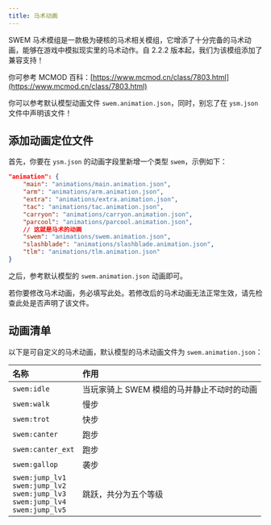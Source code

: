 ```yaml
---
title: 马术动画
---
```



SWEM 马术模组是一款极为硬核的马术相关模组，它增添了十分完备的马术动画，能够在游戏中模拟现实里的马术动作。自 2.2.2 版本起，我们为该模组添加了兼容支持！

你可参考 MCMOD 百科：[https://www.mcmod.cn/class/7803.html](https://www.mcmod.cn/class/7803.html)

你可以参考默认模型动画文件 `swem.animation.json`，同时，别忘了在 `ysm.json` 文件中声明该文件！

## 添加动画定位文件

首先，你要在 `ysm.json` 的动画字段里新增一个类型 `swem`，示例如下：

```json {9}
"animation": {
    "main": "animations/main.animation.json",
    "arm": "animations/arm.animation.json",
    "extra": "animations/extra.animation.json",
    "tac": "animations/tac.animation.json",
    "carryon": "animations/carryon.animation.json",
    "parcool": "animations/parcool.animation.json",
    // 这就是马术的动画
    "swem": "animations/swem.animation.json",
    "slashblade": "animations/slashblade.animation.json",
    "tlm": "animations/tlm.animation.json"
}
```

之后，参考默认模型的 `swem.animation.json` 动画即可。

<Aside>

若你要修改马术动画，务必填写此处。若修改后的马术动画无法正常生效，请先检查此处是否声明了该文件。

</Aside>

## 动画清单

以下是可自定义的马术动画，默认模型的马术动画文件为 `swem.animation.json`：

| 名称                                                                                            | 作用                                       |
| :---------------------------------------------------------------------------------------------- | :----------------------------------------- |
| `swem:idle`                                                                                     | 当玩家骑上 SWEM 模组的马并静止不动时的动画 |
| `swem:walk`                                                                                     | 慢步                                       |
| `swem:trot`                                                                                     | 快步                                       |
| `swem:canter`                                                                                   | 跑步                                       |
| `swem:canter_ext`                                                                               | 跑步                                       |
| `swem:gallop`                                                                                   | 袭步                                       |
| `swem:jump_lv1`<br/>`swem:jump_lv2`<br/>`swem:jump_lv3`<br/>`swem:jump_lv4`<br/>`swem:jump_lv5` | 跳跃，共分为五个等级                       |
